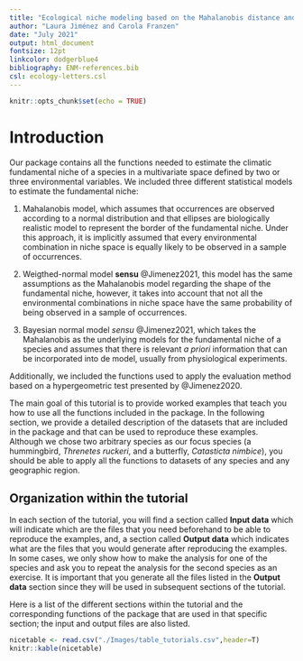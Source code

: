 ```yaml
---
title: "Ecological niche modeling based on the Mahalanobis distance and occurrence data"
author: "Laura Jiménez and Carola Franzen"
date: "July 2021"
output: html_document
fontsize: 12pt
linkcolor: dodgerblue4
bibliography: ENM-references.bib
csl: ecology-letters.csl
---
```


```r
knitr::opts_chunk$set(echo = TRUE)
```

# Introduction

Our package contains all the functions needed to estimate the climatic fundamental niche of a species in a multivariate space defined by two or three environmental variables. We included three different statistical models to estimate the fundamental niche:

1) Mahalanobis model, which assumes that occurrences are observed according to a normal distribution and that ellipses are biologically realistic model to represent the border of the fundamental niche. Under this approach, it is implicitly assumed that every environmental combination in niche space is equally likely to be observed in a sample of occurrences.

2) Weigthed-normal model **sensu** @Jimenez2021, this model has the same assumptions as the Mahalanobis model regarding the shape of the fundamental niche, however, it takes into account that not all the environmental combinations in niche space have the same probability of being observed in a sample of occurrences. 

3) Bayesian normal model *sensu* @Jimenez2021, which takes the Mahalanobis as the underlying models for the fundamental niche of a species and assumes that there is relevant *a priori* information that can be incorporated into de model, usually from physiological experiments.

Additionally, we included the functions used to apply the evaluation method based on a hypergeometric test presented by @Jimenez2020.

The main goal of this tutorial is to provide worked examples that teach you how to use all the functions included in the package. In the following section, we provide a detailed description of the datasets that are included in the package and that can be used to reproduce these examples. Although we chose two arbitrary species as our focus species (a hummingbird, *Threnetes ruckeri*, and a butterfly, *Catasticta nimbice*), you should be able to apply all the functions to datasets of any species and any geographic region.

## Organization within the tutorial

In each section of the tutorial, you will find a section called **Input data** which will indicate which are the files that you need beforehand to be able to reproduce the examples, and, a section called **Output data** which indicates what are the files that you would generate after reproducing the examples. In some cases, we only show how to make the analysis for one of the species and ask you to repeat the analysis for the second species as an exercise. It is important that you generate all the files listed in the **Output data** section since they will be used in subsequent sections of the tutorial.

Here is a list of the different sections within the tutorial and the corresponding functions of the package that are used in that specific section; the input and output files are also listed.

```r
nicetable <- read.csv("./Images/table_tutorials.csv",header=T)
knitr::kable(nicetable)
```


